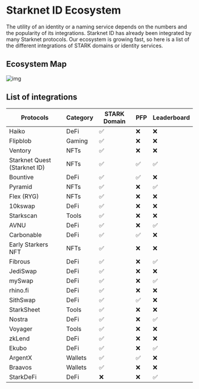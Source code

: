 # Starknet ID Ecosystem

The utility of an identity or a naming service depends on the numbers and the popularity of its integrations. Starknet ID has already been integrated by many Starknet protocols. Our ecosystem is growing fast, so here is a list of the different integrations of STARK domains or identity services.

## Ecosystem Map

![img](public/illustrations/ecosystem-map.webp)

## List of integrations

| Protocols | Category | STARK Domain | PFP | Leaderboard |
| --- | --- | --- | --- | --- |
| Haiko | DeFi | ✅ | ❌ | ❌ |
| Flipblob | Gaming | ✅ | ❌ | ❌ |
| Ventory | NFTs | ✅ | ❌ | ❌ |
| Starknet Quest (Starknet ID) | NFTs | ✅ | ✅ | ✅ |
| Bountive | DeFi | ✅ | ✅ | ❌ |
| Pyramid | NFTs | ✅ | ❌ | ✅ |
| Flex (RYG) | NFTs | ✅ | ❌ | ❌ |
| 10kswap | DeFi | ✅ | ❌ | ❌ |
| Starkscan | Tools | ✅ | ❌ | ❌ |
| AVNU | DeFi | ✅ | ❌ | ✅ |
| Carbonable | DeFi | ✅ | ✅ | ❌ |
| Early Starkers NFT | NFTs | ✅ | ❌ | ❌ |
| Fibrous | DeFi | ✅ | ❌ | ✅ |
| JediSwap | DeFi | ✅ | ❌ | ❌ |
| mySwap | DeFi | ✅ | ❌ | ✅ |
| rhino.fi | DeFi | ✅ | ❌ | ❌ |
| SithSwap | DeFi | ✅ | ✅ | ❌ |
| StarkSheet | Tools | ✅ | ❌ | ❌ |
| Nostra | DeFi | ✅ | ❌ | ✅ |
| Voyager | Tools | ✅ | ❌ | ❌ |
| zkLend | DeFi | ✅ | ❌ | ❌ |
| Ekubo | DeFi | ✅ | ❌ | ✅ |
| ArgentX | Wallets | ✅ | ✅ | ❌ |
| Braavos | Wallets | ✅ | ❌ | ❌ |
| StarkDeFi | DeFi | ❌ | ❌ | ✅ |